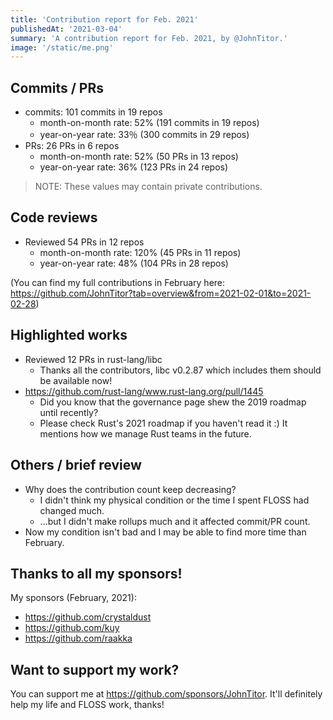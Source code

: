 ```yaml
---
title: 'Contribution report for Feb. 2021'
publishedAt: '2021-03-04'
summary: 'A contribution report for Feb. 2021, by @JohnTitor.'
image: '/static/me.png'
---
```


## Commits / PRs

- commits: 101 commits in 19 repos
  - month-on-month rate: 52% (191 commits in 19 repos)
  - year-on-year rate: 33％ (300 commits in 29 repos)
- PRs: 26 PRs in 6 repos
  - month-on-month rate: 52% (50 PRs in 13 repos)
  - year-on-year rate: 36% (123 PRs in 24 repos)

> NOTE: These values may contain private contributions.

## Code reviews

- Reviewed 54 PRs in 12 repos
  - month-on-month rate: 120% (45 PRs in 11 repos)
  - year-on-year rate: 48% (104 PRs in 28 repos)

(You can find my full contributions in February here: <https://github.com/JohnTitor?tab=overview&from=2021-02-01&to=2021-02-28>)

## Highlighted works

- Reviewed 12 PRs in rust-lang/libc
  - Thanks all the contributors, libc v0.2.87 which includes them should be available now!
- <https://github.com/rust-lang/www.rust-lang.org/pull/1445>
  - Did you know that the governance page shew the 2019 roadmap until recently?
  - Please check Rust's 2021 roadmap if you haven't read it :) It mentions how we manage Rust teams in the future.

## Others / brief review

- Why does the contribution count keep decreasing?
  - I didn't think my physical condition or the time I spent FLOSS had changed much.
  - ...but I didn't make rollups much and it affected commit/PR count.
- Now my condition isn't bad and I may be able to find more time than February.

## Thanks to all my sponsors!

My sponsors (February, 2021):

- <https://github.com/crystaldust>
- <https://github.com/kuy>
- <https://github.com/raakka>

## Want to support my work?

You can support me at <https://github.com/sponsors/JohnTitor>.
It'll definitely help my life and FLOSS work, thanks!
